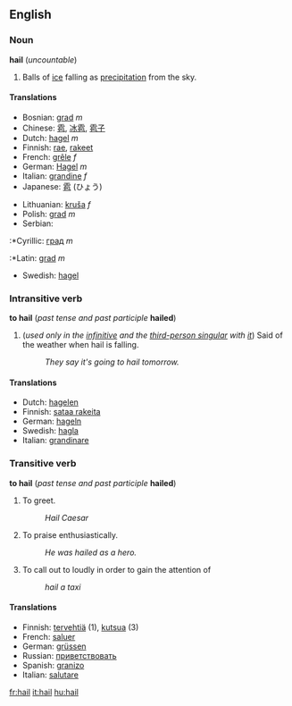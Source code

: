==English==
===Noun===
'''hail''' (''uncountable'')

#Balls of [[ice]] falling as [[precipitation]] from the sky.

====Translations====
{{top}}
*Bosnian: [[grad]] ''m''
*Chinese: [[雹]], [[冰雹]], [[雹子]]
*Dutch: [[hagel]] ''m''
*Finnish: [[rae]], [[rakeet]]
*French: [[grêle]] ''f''
*German: [[Hagel]] ''m''
*Italian: [[grandine]] ''f''
*Japanese: [[雹]] (ひょう)
{{mid}}
*Lithuanian: [[kruša]] ''f''
*Polish: [[grad]] ''m''
*Serbian:
:*Cyrillic: [[град]] ''m''
:*Latin: [[grad]] ''m''
*Swedish: [[hagel]]
{{bottom}}

===Intransitive verb===
'''to hail''' (''past tense and past participle'' '''hailed''')
#(''used only in the [[infinitive]] and the [[third-person singular]] with [[it]]'') Said of the weather when hail is falling.
#:''They say it's going to hail tomorrow.''

====Translations====
*Dutch: [[hagelen]]
*Finnish: [[sataa rakeita]]
*German: [[hageln]]
*Swedish: [[hagla]]
*Italian: [[grandinare]]

===Transitive verb===
'''to hail''' (''past tense and past participle'' '''hailed''')

#To greet.
#:''Hail Caesar''
#To praise enthusiastically.
#:''He was hailed as a hero.''
#To call out to loudly in order to gain the attention of
#:''hail a taxi''

====Translations====
*Finnish: [[tervehtiä]] (1), [[kutsua]] (3)
*French: [[saluer]]
*German: [[grüssen]]
*Russian: [[приветствовать]]
*Spanish: [[granizo]]
*Italian: [[salutare]]

[[fr:hail]]
[[it:hail]]
[[hu:hail]]